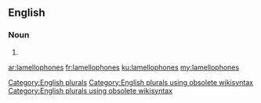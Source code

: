 ==English==

===Noun===
{{head|en}}

# {{plural of|lamellophone}}

[[Category:English plurals]][[Category:English plurals using obsolete wikisyntax]][[Category:English plurals using obsolete wikisyntax]]

[[ar:lamellophones]]
[[fr:lamellophones]]
[[ku:lamellophones]]
[[my:lamellophones]]